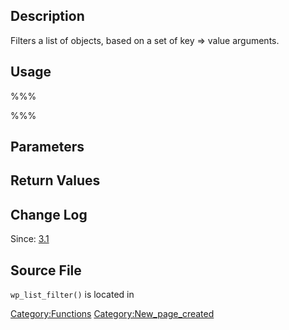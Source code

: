 == Description ==

Filters a list of objects, based on a set of key => value arguments.

== Usage ==

%%%<?php wp_list_filter( $list, $args, $operator ); ?>%%%

== Parameters ==

{{Parameter|$list|array|An array of objects to filter|required}}

{{Parameter|$args|array|An array of key &#61;> value arguments to match against each object|optional|array()}}

{{Parameter|$operator|string|The logical operation to perform: 'AND' means all elements from the array must match; 'OR' means only one element needs to match; 'NOT' means no elements may match. The default is 'AND'.|optional|AND}}

== Return Values ==

{{Return||array|}}

== Change Log ==

Since: [[Version 3.1|3.1]]

== Source File ==

<tt>wp_list_filter()</tt> is located in {{Trac|wp-includes/functions.php}}

[[Category:Functions]]

[[Category:New_page_created]]